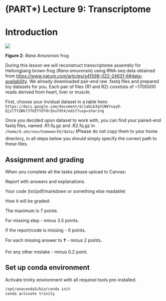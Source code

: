 # (PART\*) Lecture 9: Transcriptome {.unnumbered}

# Introduction

<img src="docs/images/rana-amurensis.webp"/> 

**Figure 2**: *Rana Amurensis* frog

During this lesson we will reconstruct transcriptome assembly for Heilongjiang brown frog (*Rana amurensis*) using RNA-seq data obtained from <https://www.nature.com/articles/s41598-022-24631-6#data-availability>. We already downloaded pair-end raw .fastq files and prepared toy datasets for you. Each pair of files (R1 and R2) constists of \~1700000 reads derived from heart, liver or muscle.

First, choose your invidual dataset in a table here: `https://docs.google.com/document/d/1aGLb3qV1N6Yxay0-QjzlTtZWk7JfUZYYd7drZeu7dtk/edit?usp=sharing`

Once you decided upon dataset to work with, you can find your paired-end fastq files, named <your_number>.R1.fq.gz and <your_number>.R2.fq.gz in `/home/d.smirnov/homework5/data/`.❗Please do not copy them to your home directory, in all steps below you should simply specify the correct path to these files.

## Assignment and grading
When you complete all the tasks please upload to Canvas:

Report with answers and explanations.

Your code (txt/pdf/markdown or something else readable)

How it will be graded:

The maximum is 7 points.

For missing step - minus 3.5 points.

If the report/code is missing - 0 points.

For each missing answer to ❓ - minus 2 points.

For any other mistake - minus 0.2 point.

## Set up conda environment

Activate trinity environment with all required tools pre-installed.

```bash
/opt/anaconda3/bin/conda init 
conda activate trinity
```
